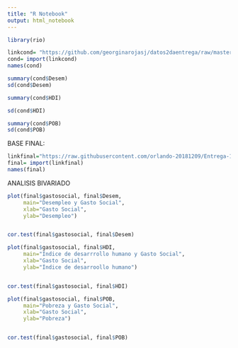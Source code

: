 ```yaml
---
title: "R Notebook"
output: html_notebook
---
```



```r
library(rio)

linkcond= "https://github.com/georginarojasj/datos2daentrega/raw/master/condiciones.csv"
cond= import(linkcond)
names(cond)
```


```r
summary(cond$Desem)
sd(cond$Desem)

```
```r
summary(cond$HDI)

sd(cond$HDI)
```


```r
summary(cond$POB)
sd(cond$POB)

```

BASE FINAL: 
```r
linkfinal="https://raw.githubusercontent.com/orlando-20181209/Entrega-1/master/BaseFinalmerge.csv" 
final= import(linkfinal)
names(final) 
```

ANALISIS BIVARIADO
```r

plot(final$gastosocial, final$Desem, 
     main="Desempleo y Gasto Social", 
     xlab="Gasto Social", 
     ylab="Desempleo") 


cor.test(final$gastosocial, final$Desem)

```


```r
plot(final$gastosocial, final$HDI, 
     main="Índice de desarrrollo humano y Gasto Social", 
     xlab="Gasto Social", 
     ylab="Índice de desarroollo humano") 


cor.test(final$gastosocial, final$HDI)
```


```r
plot(final$gastosocial, final$POB, 
     main="Pobreza y Gasto Social", 
     xlab="Gasto Social", 
     ylab="Pobreza") 


cor.test(final$gastosocial, final$POB)
```

